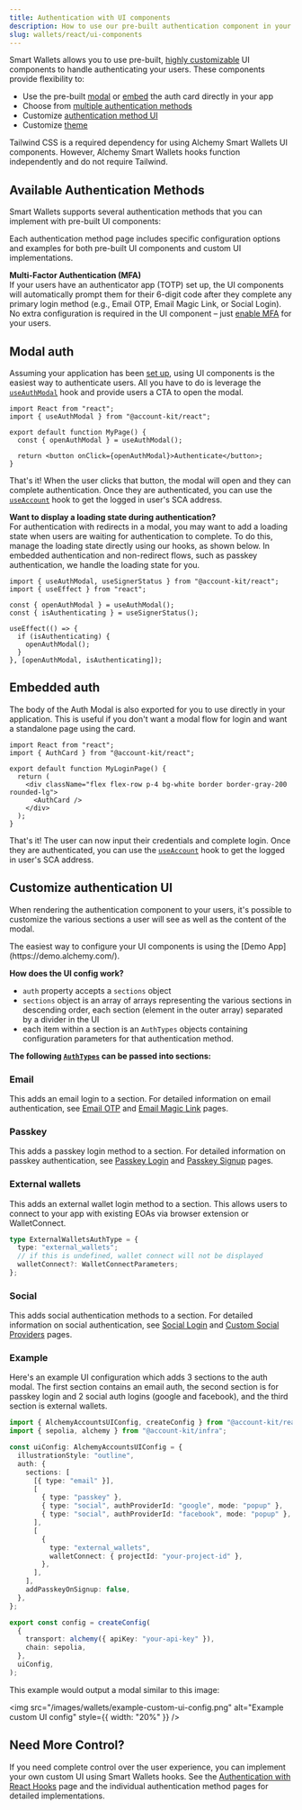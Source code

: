 ```yaml
---
title: Authentication with UI components
description: How to use our pre-built authentication component in your React app
slug: wallets/react/ui-components
---
```


Smart Wallets allows you to use pre-built, [highly customizable](https://demo.alchemy.com/) UI components to handle authenticating your users. These components provide flexibility to:

- Use the pre-built [modal](#modal-auth) or [embed](#embedded-auth) the auth card directly in your app
- Choose from [multiple authentication methods](#available-authentication-methods)
- Customize [authentication method UI](#customize-authentication-ui)
- Customize [theme](/wallets/react/customization/theme)

<Tip>
  Tailwind CSS is a required dependency for using Alchemy Smart Wallets UI
  components. However, Alchemy Smart Wallets hooks function independently and do
  not require Tailwind.
</Tip>

## Available Authentication Methods

Smart Wallets supports several authentication methods that you can implement with pre-built UI components:

<Markdown src="./shared/authentication-methods.mdx" />

Each authentication method page includes specific configuration options and examples for both pre-built UI components and custom UI implementations.

**Multi-Factor Authentication (MFA)**  
If your users have an authenticator app (TOTP) set up, the UI components will automatically prompt them for their 6-digit code after they complete any primary login method (e.g., Email OTP, Email Magic Link, or Social Login). No extra configuration is required in the UI component – just [enable MFA](/wallets/react/mfa/setup-mfa) for your users.

## Modal auth

Assuming your application has been [set up](/wallets/react/quickstart), using UI components is the easiest way to authenticate users. All you have to do is leverage the [`useAuthModal`](/wallets/reference/account-kit/react/hooks/useAuthModal) hook and provide users a CTA to open the modal.

```tsx twoslash
import React from "react";
import { useAuthModal } from "@account-kit/react";

export default function MyPage() {
  const { openAuthModal } = useAuthModal();

  return <button onClick={openAuthModal}>Authenticate</button>;
}
```

That's it! When the user clicks that button, the modal will open and they can complete authentication. Once they are authenticated, you can use the [`useAccount`](/wallets/reference/account-kit/react/hooks/useAccount) hook to get the logged in user's SCA address.

**Want to display a loading state during authentication?** <br/>
For authentication with redirects in a modal, you may want to add a loading state when users are waiting for authentication to complete.
To do this, manage the loading state directly using our hooks, as shown below. In embedded authentication and non-redirect flows, such as passkey authentication, we handle the loading state for you.

```tsx twoslash
import { useAuthModal, useSignerStatus } from "@account-kit/react";
import { useEffect } from "react";

const { openAuthModal } = useAuthModal();
const { isAuthenticating } = useSignerStatus();

useEffect(() => {
  if (isAuthenticating) {
    openAuthModal();
  }
}, [openAuthModal, isAuthenticating]);
```

## Embedded auth

The body of the Auth Modal is also exported for you to use directly in your application. This is useful if you don't want a modal flow for login and want a standalone page using the card.

```tsx twoslash
import React from "react";
import { AuthCard } from "@account-kit/react";

export default function MyLoginPage() {
  return (
    <div className="flex flex-row p-4 bg-white border border-gray-200 rounded-lg">
      <AuthCard />
    </div>
  );
}
```

That's it! The user can now input their credentials and complete login. Once they are authenticated, you can use the [`useAccount`](/wallets/reference/account-kit/react/hooks/useAccount) hook to get the logged in user's SCA address.

## Customize authentication UI

When rendering the authentication component to your users, it's possible to customize the various sections a user will see as well as the content of the modal.

<Tip>
  The easiest way to configure your UI components is using the [Demo
  App](https://demo.alchemy.com/).
</Tip>

**How does the UI config work?**

- `auth` property accepts a `sections` object
- `sections` object is an array of arrays representing the various sections in descending order, each section (element in the outer array) separated by a divider in the UI
- each item within a section is an `AuthTypes` objects containing configuration parameters for that authentication method.

**The following [`AuthTypes`](https://github.com/alchemyplatform/aa-sdk/blob/main/account-kit/react/src/components/auth/types.ts)
can be passed into sections:**

### Email

This adds an email login to a section. For detailed information on email authentication, see [Email OTP](/wallets/react/login-methods/email-otp) and [Email Magic Link](/wallets/react/login-methods/email-magic-link) pages.

### Passkey

This adds a passkey login method to a section. For detailed information on passkey authentication, see [Passkey Login](/wallets/react/login-methods/passkey-login) and [Passkey Signup](/wallets/react/login-methods/passkey-signup) pages.

### External wallets

This adds an external wallet login method to a section. This allows users to connect to your app with existing EOAs via browser extension or WalletConnect.

```ts
type ExternalWalletsAuthType = {
  type: "external_wallets";
  // if this is undefined, wallet connect will not be displayed
  walletConnect?: WalletConnectParameters;
};
```

### Social

This adds social authentication methods to a section. For detailed information on social authentication, see [Social Login](/wallets/react/login-methods/social-login) and [Custom Social Providers](/wallets/react/login-methods/social-providers) pages.

### Example

Here's an example UI configuration which adds 3 sections to the auth modal. The first section contains an email auth, the second section is for passkey login and 2 social auth logins (google and facebook), and the third section is external wallets.

```ts twoslash
import { AlchemyAccountsUIConfig, createConfig } from "@account-kit/react";
import { sepolia, alchemy } from "@account-kit/infra";

const uiConfig: AlchemyAccountsUIConfig = {
  illustrationStyle: "outline",
  auth: {
    sections: [
      [{ type: "email" }],
      [
        { type: "passkey" },
        { type: "social", authProviderId: "google", mode: "popup" },
        { type: "social", authProviderId: "facebook", mode: "popup" },
      ],
      [
        {
          type: "external_wallets",
          walletConnect: { projectId: "your-project-id" },
        },
      ],
    ],
    addPasskeyOnSignup: false,
  },
};

export const config = createConfig(
  {
    transport: alchemy({ apiKey: "your-api-key" }),
    chain: sepolia,
  },
  uiConfig,
);
```

This example would output a modal similar to this image:

<img
  src="/images/wallets/example-custom-ui-config.png"
  alt="Example custom UI config"
  style={{ width: "20%" }}
/>

## Need More Control?

If you need complete control over the user experience, you can implement your own custom UI using Smart Wallets hooks. See the [Authentication with React Hooks](/wallets/react/react-hooks) page and the individual authentication method pages for detailed implementations.
